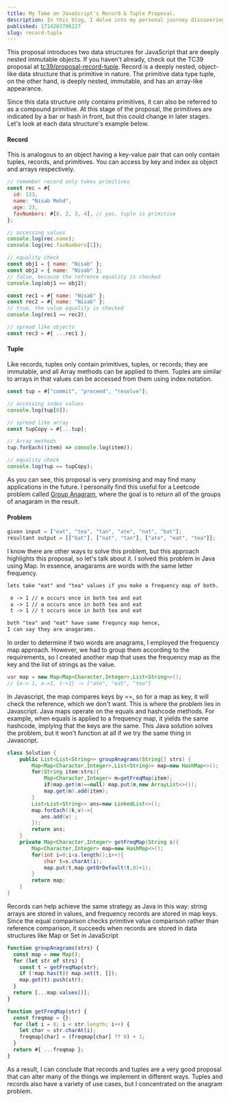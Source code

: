 ```yaml
---
title: My Take on JavaScript's Record & Tuple Proposal.
description: In this blog, I delve into my personal journey discovering the remarkable advantages of JavaScript's record and tuple proposal.
published: 1714203796227
slug: record-tuple
---
```


This proposal introduces two data structures for JavaScript that are deeply nested immutable objects. If you haven't already, check out the TC39 proposal at <a href="https://github.com/tc39/proposal-record-tuple"><Highlight>tc39/proposal-record-tuple</Highlight></a>. Record is a deeply nested, object-like data structure that is primitive in nature. The primitive data type tuple, on the other hand, is deeply nested, immutable, and has an array-like appearance.

Since this data structure only contains primitives, it can also be referred to as a compound primitive. At this stage of the proposal, the primitives are indicated by a bar or hash in front, but this could change in later stages. Let's look at each data structure's example below.

#### Record

This is analogous to an object having a key-value pair that can only contain tuples, records, and primitives. You can access by key and index as object and arrays respectively.

```js
// remember record only takes primitives
const rec = #{
  id: 123,
  name: "Nisab Mohd",
  age: 23,
  favNumbers: #[8, 2, 3, 4], // yes, tuple is primitive
};

// accessing values
console.log(rec.name);
console.log(rec.favNumbers[1]);

// equality check
const obj1 = { name: "Nisab" };
const obj2 = { name: "Nisab" };
// false, because the refrence equality is checked
console.log(obj1 == obj2);

const rec1 = #{ name: "Nisab" };
const rec2 = #{ name: "Nisab" };
// true, the value equality is checked
console.log(rec1 == rec2);

// spread like objects
const rec3 = #{ ...rec1 };
```

#### Tuple

Like records, tuples only contain primitives, tuples, or records; they are immutable, and all Array methods can be applied to them. Tuples are similar to arrays in that values can be accessed from them using index notation.

```js
const tup = #["commit", "proceed", "resolve"];

// accessing index values
console.log(tup[0]);

// spread like array
const tupCopy = #[...tup];

// Array methods
tup.forEach((item) => console.log(item));

// equality check
console.log(tup == tupCopy);
```

As you can see, this proposal is very promising and may find many applications in the future. I personally find this useful for a Leetcode problem called <a href="https://leetcode.com/problems/group-anagrams/"><Highlight>Group Anagram</Highlight></a>, where the goal is to return all of the groups of anagaram in the result.

#### Problem

```js
given input = ["eat", "tea", "tan", "ate", "nat", "bat"];
resultant output = [["bat"], ["nat", "tan"], ["ate", "eat", "tea"]];
```

I know there are other ways to solve this problem, but this approach highlights this proposal, so let's talk about it. I solved this problem in Java using Map. In essence, anagarams are words with the same letter frequency.

```txt
lets take "eat" and "tea" values if you make a frequency map of both.

 e -> 1 // e occurs once in both tea and eat
 a -> 1 // a occurs once in both tea and eat
 t -> 1 // t occurs once in both tea and eat

both "tea" and "eat" have same frequncy map hence,
I can say they are anagarams.
```

In order to determine if two words are anagrams, I employed the frequency map approach. However, we had to group them according to the requirements, so I created another map that uses the frequency map as the key and the list of strings as the value.

```java
var map = new Map<Map<Character,Integer>,List<String>>();
// {e-> 1, a->1, t->1} -> ["ate", "eat", "tea"]
```

In Javascript, the map compares keys by <Highlight>==</Highlight>, so for a map as key, it will check the reference, which we don't want. This is where the problem lies in Javascript. Java maps operate on the equals and hashcode methods. For example, when equals is applied to a frequency map, it yields the same hashcode, implying that the keys are the same. This Java solution solves the problem, but it won't function at all if we try the same thing in Javascript.

```java showLineNumbers
class Solution {
    public List<List<String>> groupAnagrams(String[] strs) {
        Map<Map<Character,Integer>,List<String>> map=new HashMap<>();
        for(String item:strs){
            Map<Character,Integer> m=getFreqMap(item);
            if(map.get(m)==null) map.put(m,new ArrayList<>());
            map.get(m).add(item);
        }
        List<List<String>> ans=new LinkedList<>();
        map.forEach((k,v)->{
           ans.add(v) ;
        });
        return ans;
    }
    private Map<Character,Integer> getFreqMap(String s){
        Map<Character,Integer> map=new HashMap<>();
        for(int i=0;i<s.length();i++){
            char t=s.charAt(i);
            map.put(t,map.getOrDefault(t,0)+1);
        }
        return map;
    }
}
```

Records can help achieve the same strategy as Java in this way: string arrays are stored in values, and frequency records are stored in map keys. Since the equal comparison checks primitive value comparison rather than reference comparison, it succeeds when records are stored in data structures like Map or Set in JavaScript

```js showLineNumbers
function groupAnagrams(strs) {
  const map = new Map();
  for (let str of strs) {
    const t = getFreqMap(str);
    if (!map.has(t)) map.set(t, []);
    map.get(t).push(str);
  }
  return [...map.values()];
}

function getFreqMap(str) {
  const freqmap = {};
  for (let i = 0; i < str.length; i++) {
    let char = str.charAt(i);
    freqmap[char] = (freqmap[char] ?? 0) + 1;
  }
  return #{ ...freqmap };
}
```

As a result, I can conclude that records and tuples are a very good proposal that can alter many of the things we implement in different ways. Tuples and records also have a variety of use cases, but I concentrated on the anagram problem.
